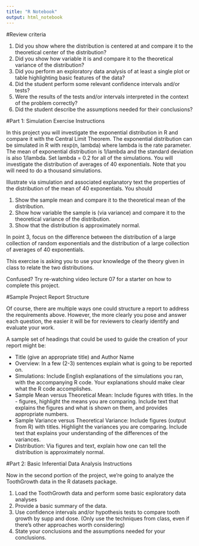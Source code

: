 ```yaml
---
title: "R Notebook"
output: html_notebook
---
```


#Review criteria

1. Did you show where the distribution is centered at and compare it to the theoretical center of the distribution?
2. Did you show how variable it is and compare it to the theoretical variance of the distribution?
3. Did you perform an exploratory data analysis of at least a single plot or table highlighting basic features of the data?
4. Did the student perform some relevant confidence intervals and/or tests?
5. Were the results of the tests and/or intervals interpreted in the context of the problem correctly?
6. Did the student describe the assumptions needed for their conclusions?

#Part 1: Simulation Exercise Instructions

In this project you will investigate the exponential distribution in R and compare it with the Central Limit Theorem. The exponential distribution can be simulated in R with rexp(n, lambda) where lambda is the rate parameter. The mean of exponential distribution is 1/lambda and the standard deviation is also 1/lambda. Set lambda = 0.2 for all of the simulations. You will investigate the distribution of averages of 40 exponentials. Note that you will need to do a thousand simulations.

Illustrate via simulation and associated explanatory text the properties of the distribution of the mean of 40 exponentials. You should

1. Show the sample mean and compare it to the theoretical mean of the distribution.
2. Show how variable the sample is (via variance) and compare it to the theoretical variance of the distribution.
3. Show that the distribution is approximately normal.

In point 3, focus on the difference between the distribution of a large collection of random exponentials and the distribution of a large collection of averages of 40 exponentials.

This exercise is asking you to use your knowledge of the theory given in class to relate the two distributions.

Confused? Try re-watching video lecture 07 for a starter on how to complete this project.

#Sample Project Report Structure

Of course, there are multiple ways one could structure a report to address the requirements above. However, the more clearly you pose and answer each question, the easier it will be for reviewers to clearly identify and evaluate your work.

A sample set of headings that could be used to guide the creation of your report might be:

- Title (give an appropriate title) and Author Name
- Overview: In a few (2-3) sentences explain what is going to be reported on.
- Simulations: Include English explanations of the simulations you ran, with the accompanying R code. Your explanations should make clear what the R code accomplishes.
- Sample Mean versus Theoretical Mean: Include figures with titles. In the - figures, highlight the means you are comparing. Include text that explains the figures and what is shown on them, and provides appropriate numbers.
- Sample Variance versus Theoretical Variance: Include figures (output from R) with titles. Highlight the variances you are comparing. Include text that explains your understanding of the differences of the variances.
- Distribution: Via figures and text, explain how one can tell the distribution is approximately normal.

#Part 2: Basic Inferential Data Analysis Instructions
 
Now in the second portion of the project, we're going to analyze the ToothGrowth data in the R datasets package.

1. Load the ToothGrowth data and perform some basic exploratory data analyses
2. Provide a basic summary of the data.
3. Use confidence intervals and/or hypothesis tests to compare tooth growth by supp and dose. (Only use the techniques from class, even if there's other approaches worth considering)
4. State your conclusions and the assumptions needed for your conclusions.

